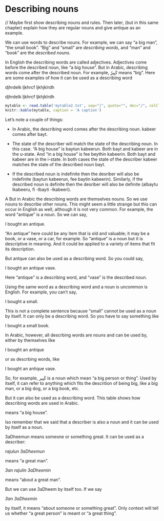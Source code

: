 # Describing nouns

// Maybe first show describing nouns and rules. Then later, (but in this same chapter) explain how they are regular nouns and give antique as an example.

We can use words to describe nouns. For example, we can say "a big man", "the small book". "Big" and "small" are _describing words_, and "man" and "book" are the _described nouns_.

In English the describing words are called adjectives. Adjectives come before the described noun, like "a big house". But in Arabic, describing words come after the described noun. For example, [كَبِيرٌ]{lang=ar dir=rtl} means "big". Here are some examples of how it can be used as a describing word

djhrdelk ljkhrcf ljkhjklrdh

djhrdelk ljkhrcf ljkhjklrdh

```r
mytable <- read.table('mytable2.txt', sep="|", quote="", dec="/", colClasses="character", fill=TRUE)
knitr::kable(mytable, caption = 'A caption')
```

Let's note a couple of things:

+ In Arabic, the describing word comes after the describing noun. kabeer comes after bayt.

+ The state of the describer will match the state of the describing noun. In this case. "A big house" is baytun kabeerun. Both bayt and kabeer are in the u-state. And "in a big house" is fee beythin kabeerin. Both bayt and kabeer are in the i-state. In both cases the state of the describer kabeer matches the state of the described noun bayt.

+ If the described noun is indefinite then the desriber will also be indefinite (baytun kabeerun, fee baytin kabeerin). Similarly, if the described noun is definite then the desriber will also be definite (albaytu lkabeeru, fi -lbayti -lkabeeri).

A
But in Arabic the describing words are themselves nouns. So we use nouns to describe other nouns. This might seem a little strange but this can occur in English as well, although it is not very common. For example, the word "antique" is a noun. So we can say,

I bought an antique.

"An antique" here could be any item that is old and valuable; it may be a book, or a vase, or a car, for example. So "antique" is a noun but it is descriptive in meaning. And it could be applied to a variety of items that fit its description.

But antque can also be used as a describing word. So you could say,

I bought an antique vase.

Here "antique" is a describing word, and "vase" is the described noun.

Using the same word as a describing word and a noun is uncommon is English. For example, you can't say,

I bought a small.

This is not a complete sentence because "small" cannot be used as a noun by itself. It can only be a describing word. So you have to say something like

I bought a small book.

In Arabic, however, all descrbing words are nouns and can be used by, either by themselves like

I bought an antique

or as descrbing words, like

I bought an antique vase.

So, for example, [كَبِير]{lang=ar dir=rtl} is a noun which mean "a big person or thing". Used by itself, it can refer to anything which fits the descrition of being big, like a big man, or a big dog, or a big book, etc.

But it can also be used as a describing word. This table shows how describing words are used in Arabic.


means "a big house".

lso remember that we said that a describer is also a noun and it can be used by itself as a noun.

3aDheemun means someone or something great. It can be used as a describer:

_rajulun 3aDheemun_ 

means "a great man".

_3an rajulin 3aDheemin_ 

means "about a great man".

But we can use 3aDheem by itself too. If we say

_3an 3aDheemin_

by itself, it means "about someone or something great". Only context will tell us whether "a great person" is meant or "a great thing".




